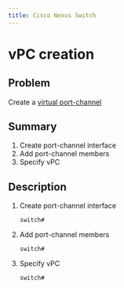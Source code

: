 ```yaml
---
title: Cisco Nexus Switch
---
```


vPC creation
============

Problem
-------

Create a [virtual port-channel](https://www.cisco.com/c/en/us/products/collateral/switches/nexus-5000-series-switches/design_guide_c07-625857.html)

Summary
-------

1. Create port-channel interface
2. Add port-channel members
3. Specify vPC

Description
-----------

1. Create port-channel interface

    ```
    switch#
    ```

2. Add port-channel members

    ```
    switch#
    ```

3. Specify vPC

    ```
    switch#
    ```